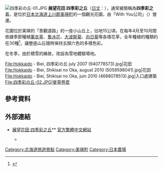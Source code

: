{{Coord|43|31|44.9|N|142|27|51.7|E|region:JP-44_type:landmark|display=title}}
[[File:四季彩の丘-01.JPG|thumb]]
'''展望花田 四季彩之丘'''（[[日文|日文]]：'''{{lang|ja|展望花畑 四季彩の丘}}'''），通常被簡稱為'''四季彩之丘'''，是位於[[日本|日本]][[北海道|北海道]][[上川郡_(石狩國)|上川郡]][[美瑛町|美瑛町]]的一個觀光花園，由「With You公司」（{{lang|ja|有限会社ウィズユー}}）營運。

花園位於美瑛的「景觀道路」的一座小山丘上，佔地15公頃，在每年4月至10月間依據季節種植[[薰衣草|薰衣草]]、[[魯冰花|魯冰花]]、[[大波斯菊|大波斯菊]]、[[向日葵|向日葵]]等各樣花草，全年種植的種類約在30種<ref>{{Cite web| url=http://www.shikisainooka.jp/oka/koyomi.html| title=四季彩之丘花卉日曆| publisher=四季彩之丘| language=ja| accessdate=2016-01-13| deadurl=yes| archiveurl=https://web.archive.org/web/20160127221900/http://shikisainooka.jp/oka/koyomi.html| archivedate=2016-01-27}}</ref>，讓整座山丘隨時保持五顏六色的多樣色彩。

在冬季，由於積雪的緣故，改設為雪地體驗場地。

<gallery widths=200px heights=200px>
File:Hokkaido - Biei, 四季彩の丘 july 2007 (940778573).jpg|花田
File:Hokkaido - Biei, Shikisai no Oka, august 2010 (5059598041).jpg|花田
File:Hokkaido - Biei, Shikisai no Oka, juin 2010 (4688078513).jpg|入口處建築
File:四季彩の丘-02.JPG|麥草卷君
</gallery>

== 參考資料 ==
{{reflist}}

== 外部連結 ==
{{commonscat|Shikisai-no-oka}}
* {{Ja}} [http://www.shikisainooka.jp/ 展望花田 四季彩之丘]** {{Zh-tw}} [https://web.archive.org/web/20160127000102/http://shikisainooka.jp/hantai/index.html 官方繁體中文網站]
** {{Zh-cn}} {{Wayback|url=http://www.shikisainooka.jp/ |date=20160127000102 }}
	
{{DEFAULTSORT:Shikisai-no-oka}}
[[Category:北海道旅遊景點|Category:北海道旅遊景點]]
[[Category:美瑛町|Category:美瑛町]]
[[Category:日本農場|Category:日本農場]]